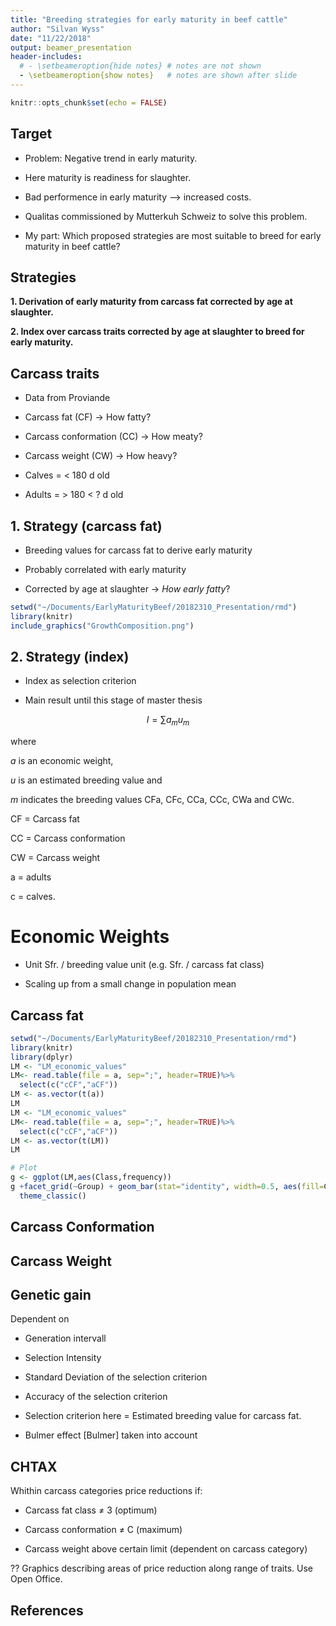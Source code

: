 ```yaml
---
title: "Breeding strategies for early maturity in beef cattle"
author: "Silvan Wyss"
date: "11/22/2018"
output: beamer_presentation
header-includes:
  # - \setbeameroption{hide notes} # notes are not shown
  - \setbeameroption{show notes}   # notes are shown after slide
---
```


```r
knitr::opts_chunk$set(echo = FALSE)
```


## Target

* Problem: Negative trend in early maturity.

* Here maturity is readiness for slaughter.

* Bad performence in early maturity --> increased costs.

* Qualitas commissioned by Mutterkuh Schweiz to solve this problem.

* My part: Which proposed strategies are most suitable to breed for early maturity in beef cattle?

\note{
Welcome to my presentation about strategies to breed for early maturity in beef cattle. My name is Silvan and I write my master thesis in association with Qualitas AG and Mutterkuh Schweiz. Mutterkuh Schweiz the Swiss beef breeders association is a customer of Qualitas AG and has a problem to be solved.
The problem is, that Swiss beef cattle is getting worse in early maturity "Frühreife".
This trait is an economically important trait for beef cattle breeders.
With early maturity I mean the readiness for slaughter. 
For example, imagine two beef carcasses which are exactly the same and get exatly the same price. 
For one carcass an animal has lived 250 d and for the other 230 d. 
Then the one that only lived for 230 d is the one which earlier mature than the other.
It is obvious that the one which only lived for 230 d led to much less costs for the breeder than the one which lived for 250 d.
*Beef cattle as title image and labels Mutterkuh Schweiz and Qualitas.*
}


## Strategies

**1. Derivation of early maturity from carcass fat corrected by age at slaughter.**

**2. Index over carcass traits corrected by age at slaughter to breed for early maturity.**

\note{
Qualtitas tries to solve the problem by breeding for animals whith good performances in early maturity. 
However it is not an easily measurable trait, which makes breeding for it difficult.
Probably due this reason breeding for early maturity is not established in any major breeding program.
Even the word early maturity has not been present in any scientific paper I read about beef breeding.
Nevertheless my supervisors have found 4 possible strategies to breed for early maturity.
I will evaluate the two most feasible and promising strategies in my master thesis.
The first strategy is already implemented. 
It uses the breeding value carcass fat which is corrected by age at slaughter to derive from it early maturity.
The second strategy is not implemented and tries to use an index over all breeding values for carcass traits to breed for early maturity.
}

## Carcass traits

* Data from Proviande

* Carcass fat (CF) -> How fatty?

* Carcass conformation (CC) -> How meaty?

* Carcass weight (CW) -> How heavy?

* Calves = < 180 d old

* Adults = > 180 < ? d old

\note{
Both are very promising because the data which they use is already available. 
Since 1992 Proviande routineley records data from beef carcass traits.
These carcass traits are carcass fat, carcass conformation and carcass weight. 
Of all of them there already exist two breeding values. One for carcasses which were calves and one for carcasses which were adults (cows not included)).
}

## 1. Strategy (carcass fat)

* Breeding values for carcass fat to derive early maturity

* Probably correlated with early maturity

* Corrected by age at slaughter -> *How early fatty*?

```r
setwd("~/Documents/EarlyMaturityBeef/20182310_Presentation/rmd")
library(knitr)
include_graphics("GrowthComposition.png")
```

\note{
The two breeding values for carcass fat corrected by age at slaughter could be used to derive early maturity, because these traits are assumed to be closely correlated. 
This assumption is based on practical experience from beef breeders and on the theoretical knowledge of beef cattle growth. 
The amount of fat tissue during growth is usually the limiting factor for carcass maturity.
}

## 2. Strategy (index)

* Index as selection criterion

* Main result until this stage of master thesis

$$I=\sum{a_mu_m}$$

where 

$a$ is an economic weight,

$u$ is an estimated breeding value and

$m$ indicates the breeding values CFa, CFc, CCa, CCc, CWa and CWc.

CF = Carcass fat 

CC = Carcass conformation 

CW = Carcass weight 

a = adults 

c = calves.

\note{
In the second strategy the selection is based on an index, including all six estimated breeding values for carcass traits and six economic weighing factors.
This index is the main result I have until this stage of the thesis.
The estimated breeding values are available, but the economic weights not.
My task was to compute the economic weights to produce an index.
There I assume that breeding occurs within breeds which requires a separate index for each beef cattle breed.
To get the best overview on all beef breeds I chose to compute the index for the breeds Angus and Limousin. 
These two breeds are very different in carcass traits. 
}

# Economic Weights

* Unit Sfr. / breeding value unit (e.g. Sfr. / carcass fat class)

* Scaling up from a small change in population mean

\note{
Economic weights must have the unit Swiss francs per breeding value unit.
For example the economic weight for carcass fat has the unit Swiss francs per additional carcass fat class.
However when breeding the chance to get an increase of a whole unit is not realistic, at least for carcass fat and carcass conformation.
Therefore I computed it by taking the ratio of the change in profit, when the population mean is increased divided by a small increase in population mean.
Then I scaled it up to a whole unit change in mean.
However I did not have enough information to get the true change in profit for a change in population mean.
Therefore I have approximated the change in profit by only using the difference in price per kg carcass weight.
For example you get a certain amount of Swiss francs more for carcass fat class 3 than 4.
Additionally the price changes are not the same over the whole scale.
Therefore I had to compute the mean change in price if I increase the mean of the population.
To do so I had to get the initial distribution of the population over the carcass trait.
The initial distribution is different for each breed Angus and Limousin and for adults and calves.
To conserve the shape of the distribution when increasing the population mean, I approximated a normal distribution to the discrete distribution 
}


## Carcass fat

```r
setwd("~/Documents/EarlyMaturityBeef/20182310_Presentation/rmd")
library(knitr)
library(dplyr)
LM <- "LM_economic_values"
LM<- read.table(file = a, sep=";", header=TRUE)%>%
  select(c("cCF","aCF"))
LM <- as.vector(t(a))
LM
LM <- "LM_economic_values"
LM<- read.table(file = a, sep=";", header=TRUE)%>%
  select(c("cCF","aCF"))
LM <- as.vector(t(LM))
LM

# Plot
g <- ggplot(LM,aes(Class,frequency))
g +facet_grid(~Group) + geom_bar(stat="identity", width=0.5, aes(fill=Category), position="dodge")+
  theme_classic()
```


## Carcass Conformation


## Carcass Weight



## Genetic gain

Dependent on

* Generation intervall

* Selection Intensity

* Standard Deviation of the selection criterion

* Accuracy of the selection criterion

* Selection criterion here = Estimated breeding value for carcass fat.

* Bulmer effect [Bulmer] taken into account

\note{
To evaluate the two strategies, I will use a well-established tool: The genetic gain. 
The genetic gain predicts the development of traits under a modelled selection scenarium. 
Usually it is expressed in trait unit per year. 
The genetic gain is dependent on the generation intervall which determines how fast selection occurs, 
on the selection intensity, which determines how large the proportion of the selected population is which will produce the offspring for the next generation, 
on the standard deviation of selected criterion in the population which is the potential for breeding 
and on the accuracy of selection which is a measure of how similar the selected parents are to their progeny in the selection criterion.
}












## CHTAX

Whithin carcass categories price reductions if:

- Carcass fat class $\neq$ 3 (optimum)

- Carcass conformation $\neq$ C (maximum)

- Carcass weight above certain limit (dependent on carcass category)

?? Graphics describing areas of price reduction along range of traits. Use Open Office.

## References

